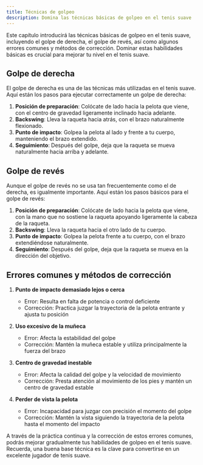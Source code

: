 ```yaml
---
title: Técnicas de golpeo
description: Domina las técnicas básicas de golpeo en el tenis suave
---
```


Este capítulo introducirá las técnicas básicas de golpeo en el tenis suave, incluyendo el golpe de derecha, el golpe de revés, así como algunos errores comunes y métodos de corrección. Dominar estas habilidades básicas es crucial para mejorar tu nivel en el tenis suave.

## Golpe de derecha

El golpe de derecha es una de las técnicas más utilizadas en el tenis suave. Aquí están los pasos para ejecutar correctamente un golpe de derecha:

1. **Posición de preparación**: Colócate de lado hacia la pelota que viene, con el centro de gravedad ligeramente inclinado hacia adelante.
2. **Backswing**: Lleva la raqueta hacia atrás, con el brazo naturalmente flexionado.
3. **Punto de impacto**: Golpea la pelota al lado y frente a tu cuerpo, manteniendo el brazo extendido.
4. **Seguimiento**: Después del golpe, deja que la raqueta se mueva naturalmente hacia arriba y adelante.

## Golpe de revés

Aunque el golpe de revés no se usa tan frecuentemente como el de derecha, es igualmente importante. Aquí están los pasos básicos para el golpe de revés:

1. **Posición de preparación**: Colócate de lado hacia la pelota que viene, con la mano que no sostiene la raqueta apoyando ligeramente la cabeza de la raqueta.
2. **Backswing**: Lleva la raqueta hacia el otro lado de tu cuerpo.
3. **Punto de impacto**: Golpea la pelota frente a tu cuerpo, con el brazo extendiéndose naturalmente.
4. **Seguimiento**: Después del golpe, deja que la raqueta se mueva en la dirección del objetivo.

## Errores comunes y métodos de corrección

1. **Punto de impacto demasiado lejos o cerca**
   - Error: Resulta en falta de potencia o control deficiente
   - Corrección: Practica juzgar la trayectoria de la pelota entrante y ajusta tu posición

2. **Uso excesivo de la muñeca**
   - Error: Afecta la estabilidad del golpe
   - Corrección: Mantén la muñeca estable y utiliza principalmente la fuerza del brazo

3. **Centro de gravedad inestable**
   - Error: Afecta la calidad del golpe y la velocidad de movimiento
   - Corrección: Presta atención al movimiento de los pies y mantén un centro de gravedad estable

4. **Perder de vista la pelota**
   - Error: Incapacidad para juzgar con precisión el momento del golpe
   - Corrección: Mantén la vista siguiendo la trayectoria de la pelota hasta el momento del impacto

A través de la práctica continua y la corrección de estos errores comunes, podrás mejorar gradualmente tus habilidades de golpeo en el tenis suave. Recuerda, una buena base técnica es la clave para convertirse en un excelente jugador de tenis suave.
